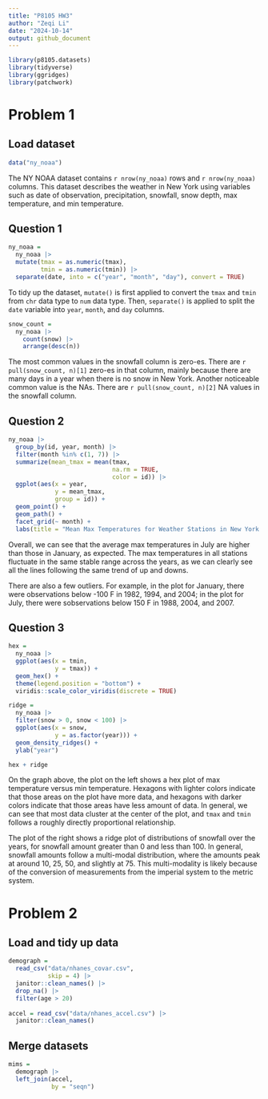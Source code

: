 ```yaml
---
title: "P8105 HW3"
author: "Zeqi Li"
date: "2024-10-14"
output: github_document
---
```


```r
library(p8105.datasets)
library(tidyverse)
library(ggridges)
library(patchwork)
```

# Problem 1 
## Load dataset
```r
data("ny_noaa")
```

The NY NOAA dataset contains `r nrow(ny_noaa)` rows and `r nrow(ny_noaa)` 
columns. This dataset describes the weather in New York using variables such 
as date of observation, precipitation, snowfall, snow depth, max temperature, 
and min temperature.

## Question 1
```r
ny_noaa =
  ny_noaa |> 
  mutate(tmax = as.numeric(tmax),
         tmin = as.numeric(tmin)) |> 
  separate(date, into = c("year", "month", "day"), convert = TRUE)
```

To tidy up the dataset, `mutate()` is first applied to convert the `tmax` and 
`tmin` from `chr` data type to `num` data type. Then, `separate()` is applied 
to split the `date` variable into `year`, `month`, and `day` columns.

```r
snow_count = 
  ny_noaa |> 
    count(snow) |> 
    arrange(desc(n))
```

The most common values in the snowfall column is zero-es. There are 
`r pull(snow_count, n)[1]` zero-es in that column, mainly because there are 
many days in a year when there is no snow in New York. Another noticeable 
common value is the NAs.  There are `r pull(snow_count, n)[2]` NA values in 
the snowfall column. 

## Question 2
```r
ny_noaa |> 
  group_by(id, year, month) |> 
  filter(month %in% c(1, 7)) |> 
  summarize(mean_tmax = mean(tmax, 
                             na.rm = TRUE,
                             color = id)) |> 
  ggplot(aes(x = year,
             y = mean_tmax,
             group = id)) +
  geom_point() +
  geom_path() +
  facet_grid(~ month) +
  labs(title = "Mean Max Temperatures for Weather Stations in New York in Janurary and July across years")
```

Overall, we can see that the average max temperatures in July are higher than 
those in January, as expected. The max temperatures in all stations fluctuate 
in the same stable range across the years, as we can clearly see all the lines 
following the same trend of up and downs. 

There are also a few outliers. For example, in the plot for January, there were
observations below -100 F in 1982, 1994, and 2004; in the plot for July, there 
were sobservations below 150 F in 1988, 2004, and 2007.

## Question 3
```r
hex = 
  ny_noaa |> 
  ggplot(aes(x = tmin,
             y = tmax)) +
  geom_hex() +
  theme(legend.position = "bottom") +
  viridis::scale_color_viridis(discrete = TRUE)

ridge = 
  ny_noaa |> 
  filter(snow > 0, snow < 100) |> 
  ggplot(aes(x = snow,
             y = as.factor(year))) +
  geom_density_ridges() + 
  ylab("year")

hex + ridge
```
On the graph above, the plot on the left shows a hex plot of max temperature 
versus min temperature. Hexagons with lighter colors indicate that those areas 
on the plot have more data, and hexagons with darker colors indicate that those 
areas have less amount of data. In general, we can see that most data cluster 
at the center of the plot, and `tmax` and `tmin` follows a roughly directly proportional relationship.

The plot of the right shows a ridge plot of distributions of snowfall over the 
years, for snowfall amount greater than 0 and less than 100. In general, 
snowfall amounts follow a multi-modal distribution, where the amounts peak at 
around 10, 25, 50, and slightly at 75. This multi-modality is likely because of 
the conversion of measurements from the imperial system to the metric system.

# Problem 2
## Load and tidy up data
```r
demograph = 
  read_csv("data/nhanes_covar.csv",
           skip = 4) |> 
  janitor::clean_names() |> 
  drop_na() |> 
  filter(age > 20) 
  
accel = read_csv("data/nhanes_accel.csv") |> 
  janitor::clean_names()
```
## Merge datasets
```r
mims = 
  demograph |> 
  left_join(accel,
            by = "seqn")
```


